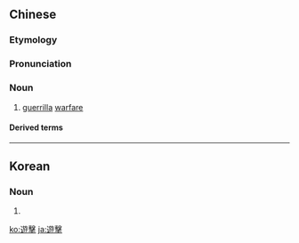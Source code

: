 {{also|游擊}}
==Chinese==
{{zh-forms|s=游击|t2=游擊}}
{{wikipedia|lang=zh}}

===Etymology===
{{rfe|zh}}

===Pronunciation===
{{zh-pron
|m=yóu擊
|c=jau4 gik1
|mn=qz:iû-kiak/tw,xm,zz:iû-kek
|cat=n
}}

===Noun===
{{zh-noun}}

# [[guerrilla]] [[warfare]]

====Derived terms====
{{zh-der|遊擊手|遊擊隊}}

----

==Korean==
{{ko-hanjatab}}

===Noun===
{{ko-noun|hj|hangeul=유격}}

# {{hanja form of|유격|[[guerrilla]] [[warfare]]}}

[[ko:遊擊]]
[[ja:遊擊]]
